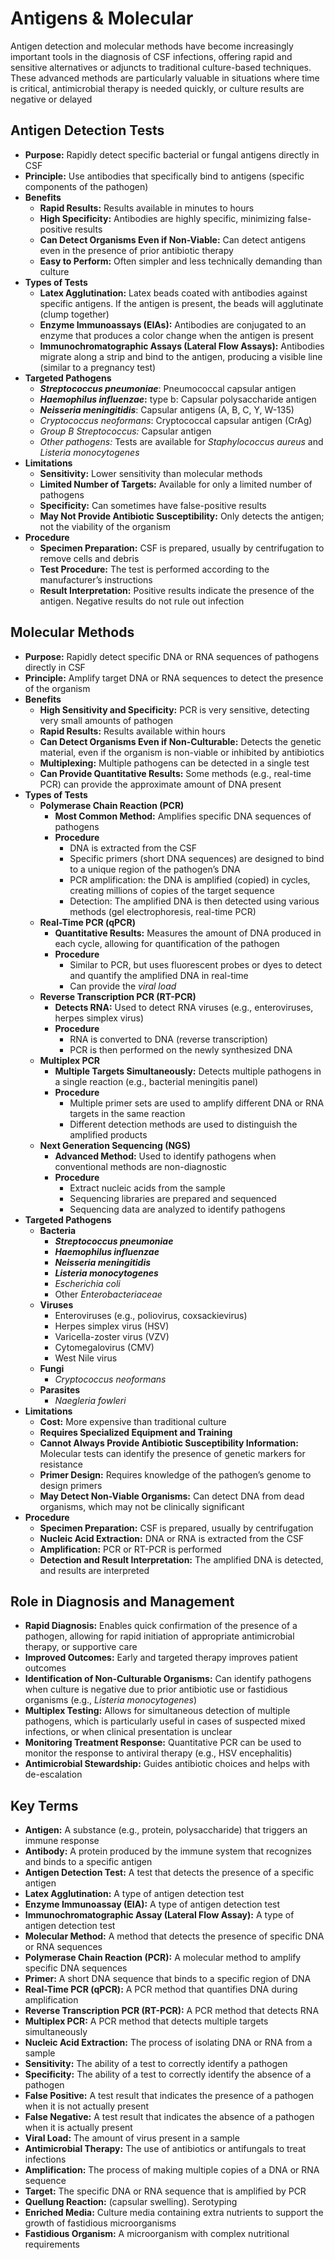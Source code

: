 # Antigens & Molecular {-}

Antigen detection and molecular methods have become increasingly important tools in the diagnosis of CSF infections, offering rapid and sensitive alternatives or adjuncts to traditional culture-based techniques. These advanced methods are particularly valuable in situations where time is critical, antimicrobial therapy is needed quickly, or culture results are negative or delayed

## **Antigen Detection Tests** {-}

*   **Purpose:** Rapidly detect specific bacterial or fungal antigens directly in CSF
*   **Principle:** Use antibodies that specifically bind to antigens (specific components of the pathogen)
*   **Benefits**
    *   **Rapid Results:** Results available in minutes to hours
    *   **High Specificity:** Antibodies are highly specific, minimizing false-positive results
    *   **Can Detect Organisms Even if Non-Viable:** Can detect antigens even in the presence of prior antibiotic therapy
    *   **Easy to Perform:** Often simpler and less technically demanding than culture
*   **Types of Tests**
    *   **Latex Agglutination:** Latex beads coated with antibodies against specific antigens. If the antigen is present, the beads will agglutinate (clump together)
    *   **Enzyme Immunoassays (EIAs):** Antibodies are conjugated to an enzyme that produces a color change when the antigen is present
    *   **Immunochromatographic Assays (Lateral Flow Assays):** Antibodies migrate along a strip and bind to the antigen, producing a visible line (similar to a pregnancy test)
*   **Targeted Pathogens**
    *   ***Streptococcus pneumoniae***: Pneumococcal capsular antigen
    *   ***Haemophilus influenzae*:** type b: Capsular polysaccharide antigen
    *   ***Neisseria meningitidis***: Capsular antigens (A, B, C, Y, W-135)
    *   *Cryptococcus neoformans*: Cryptococcal capsular antigen (CrAg)
    *   *Group B Streptococcus:* Capsular antigen
    *   *Other pathogens:* Tests are available for *Staphylococcus aureus* and *Listeria monocytogenes*
*   **Limitations**
    *   **Sensitivity:** Lower sensitivity than molecular methods
    *   **Limited Number of Targets:** Available for only a limited number of pathogens
    *   **Specificity:** Can sometimes have false-positive results
    *   **May Not Provide Antibiotic Susceptibility:** Only detects the antigen; not the viability of the organism
*   **Procedure**
    *   **Specimen Preparation:** CSF is prepared, usually by centrifugation to remove cells and debris
    *   **Test Procedure:** The test is performed according to the manufacturer's instructions
    *   **Result Interpretation:** Positive results indicate the presence of the antigen. Negative results do not rule out infection

## **Molecular Methods** {-}

*   **Purpose:** Rapidly detect specific DNA or RNA sequences of pathogens directly in CSF
*   **Principle:** Amplify target DNA or RNA sequences to detect the presence of the organism
*   **Benefits**
    *   **High Sensitivity and Specificity:** PCR is very sensitive, detecting very small amounts of pathogen
    *   **Rapid Results:** Results available within hours
    *   **Can Detect Organisms Even if Non-Culturable:** Detects the genetic material, even if the organism is non-viable or inhibited by antibiotics
    *   **Multiplexing:** Multiple pathogens can be detected in a single test
    *   **Can Provide Quantitative Results:** Some methods (e.g., real-time PCR) can provide the approximate amount of DNA present
*   **Types of Tests**
    *   **Polymerase Chain Reaction (PCR)**
        *   **Most Common Method:** Amplifies specific DNA sequences of pathogens
        *   **Procedure**
            *   DNA is extracted from the CSF
            *   Specific primers (short DNA sequences) are designed to bind to a unique region of the pathogen's DNA
            *   PCR amplification: the DNA is amplified (copied) in cycles, creating millions of copies of the target sequence
            *   Detection: The amplified DNA is then detected using various methods (gel electrophoresis, real-time PCR)
    *   **Real-Time PCR (qPCR)**
        *   **Quantitative Results:** Measures the amount of DNA produced in each cycle, allowing for quantification of the pathogen
        *   **Procedure**
            *   Similar to PCR, but uses fluorescent probes or dyes to detect and quantify the amplified DNA in real-time
            *   Can provide the *viral load*
    *   **Reverse Transcription PCR (RT-PCR)**
        *   **Detects RNA:** Used to detect RNA viruses (e.g., enteroviruses, herpes simplex virus)
        *   **Procedure**
            *   RNA is converted to DNA (reverse transcription)
            *   PCR is then performed on the newly synthesized DNA
    *   **Multiplex PCR**
        *   **Multiple Targets Simultaneously:** Detects multiple pathogens in a single reaction (e.g., bacterial meningitis panel)
        *   **Procedure**
            *   Multiple primer sets are used to amplify different DNA or RNA targets in the same reaction
            *   Different detection methods are used to distinguish the amplified products
    *   **Next Generation Sequencing (NGS)**
        *   **Advanced Method:** Used to identify pathogens when conventional methods are non-diagnostic
        *   **Procedure**
            *   Extract nucleic acids from the sample
            *   Sequencing libraries are prepared and sequenced
            *   Sequencing data are analyzed to identify pathogens
*   **Targeted Pathogens**
    *   **Bacteria**
        *   ***Streptococcus pneumoniae***
        *   ***Haemophilus influenzae***
        *   ***Neisseria meningitidis***
        *   ***Listeria monocytogenes***
        *   *Escherichia coli*
        *   Other *Enterobacteriaceae*
    *   **Viruses**
        *   Enteroviruses (e.g., poliovirus, coxsackievirus)
        *   Herpes simplex virus (HSV)
        *   Varicella-zoster virus (VZV)
        *   Cytomegalovirus (CMV)
        *   West Nile virus
    *   **Fungi**
        *   *Cryptococcus neoformans*
    *   **Parasites**
        *   *Naegleria fowleri*
*   **Limitations**
    *   **Cost:** More expensive than traditional culture
    *   **Requires Specialized Equipment and Training**
    *   **Cannot Always Provide Antibiotic Susceptibility Information:** Molecular tests can identify the presence of genetic markers for resistance
    *   **Primer Design:** Requires knowledge of the pathogen's genome to design primers
    *   **May Detect Non-Viable Organisms:** Can detect DNA from dead organisms, which may not be clinically significant
*   **Procedure**
    *   **Specimen Preparation:** CSF is prepared, usually by centrifugation
    *   **Nucleic Acid Extraction:** DNA or RNA is extracted from the CSF
    *   **Amplification:** PCR or RT-PCR is performed
    *   **Detection and Result Interpretation:** The amplified DNA is detected, and results are interpreted

## **Role in Diagnosis and Management** {-}

*   **Rapid Diagnosis:** Enables quick confirmation of the presence of a pathogen, allowing for rapid initiation of appropriate antimicrobial therapy, or supportive care
*   **Improved Outcomes:** Early and targeted therapy improves patient outcomes
*   **Identification of Non-Culturable Organisms:** Can identify pathogens when culture is negative due to prior antibiotic use or fastidious organisms (e.g., *Listeria monocytogenes*)
*   **Multiplex Testing:** Allows for simultaneous detection of multiple pathogens, which is particularly useful in cases of suspected mixed infections, or when clinical presentation is unclear
*   **Monitoring Treatment Response:** Quantitative PCR can be used to monitor the response to antiviral therapy (e.g., HSV encephalitis)
*   **Antimicrobial Stewardship:** Guides antibiotic choices and helps with de-escalation

## **Key Terms** {-}

*   **Antigen:** A substance (e.g., protein, polysaccharide) that triggers an immune response
*   **Antibody:** A protein produced by the immune system that recognizes and binds to a specific antigen
*   **Antigen Detection Test:** A test that detects the presence of a specific antigen
*   **Latex Agglutination:** A type of antigen detection test
*   **Enzyme Immunoassay (EIA):** A type of antigen detection test
*   **Immunochromatographic Assay (Lateral Flow Assay):** A type of antigen detection test
*   **Molecular Method:** A method that detects the presence of specific DNA or RNA sequences
*   **Polymerase Chain Reaction (PCR):** A molecular method to amplify specific DNA sequences
*   **Primer:** A short DNA sequence that binds to a specific region of DNA
*   **Real-Time PCR (qPCR):** A PCR method that quantifies DNA during amplification
*   **Reverse Transcription PCR (RT-PCR):** A PCR method that detects RNA
*   **Multiplex PCR:** A PCR method that detects multiple targets simultaneously
*   **Nucleic Acid Extraction:** The process of isolating DNA or RNA from a sample
*   **Sensitivity:** The ability of a test to correctly identify a pathogen
*   **Specificity:** The ability of a test to correctly identify the absence of a pathogen
*   **False Positive:** A test result that indicates the presence of a pathogen when it is not actually present
*   **False Negative:** A test result that indicates the absence of a pathogen when it is actually present
*   **Viral Load:** The amount of virus present in a sample
*   **Antimicrobial Therapy:** The use of antibiotics or antifungals to treat infections
*   **Amplification:** The process of making multiple copies of a DNA or RNA sequence
*   **Target:** The specific DNA or RNA sequence that is amplified by PCR
*   **Quellung Reaction:** (capsular swelling). Serotyping
*   **Enriched Media:** Culture media containing extra nutrients to support the growth of fastidious microorganisms
*   **Fastidious Organism:** A microorganism with complex nutritional requirements
